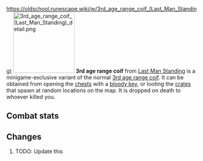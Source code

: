 https://oldschool.runescape.wiki/w/3rd_age_range_coif_(Last_Man_Standing)
{{Infobox Item
|name = 3rd age range coif
|image = [[File:3rd age range coif (Last Man Standing).png]]
|release = [[04 August]] [[2016]]
|update = Last Man Standing Beta and Splashing Restrictions  # TODO: Update this
|members = No
|quest = No
|tradeable = No
|placeholder = No
|equipable = Yes
|stackable = No
|noteable = Yes
|options = Wield, Drop   # TODO: Update this
|examine = Fabulously ancient range protection crafted from white dragonhide.
|value = 20
|alchable = No
|weight = 1.0
|id = 27201
}}
[[File:3rd age range coif (Last Man Standing) detail.png|160px|left]]
'''3rd age range coif''' from [[Last Man Standing]] is a minigame-exclusive variant of the normal [[3rd age range coif]]. It can be obtained from opening the [[Chest (Last Man Standing)|chests]] with a [[bloody key]], or looting the [[Crate (Last Man Standing)|crates]] that spawn at random locations on the map. It is dropped on death to whoever killed you.

==Combat stats==
{{Infobox Bonuses
|astab = 0
|aslash = 0
|acrush = 0
|amagic = -2
|arange = 9
|dstab = 4
|dslash = 7
|dcrush = 10
|dmagic = 5
|drange = 8
|str = 0
|rstr = 0
|mdmg = 0
|prayer = 0
|slot = head
|image = [[File:3rd age range coif equipped male.png|160px]]
|altimage = [[File:3rd age range coif equipped female.png|160px]]
}}



==Changes==
# TODO: Update this
{{Subject changes header}}
{{Subject changes
|date = 4 August 2016
|update = Last Man Standing
|change = The item was made fully available with the release of Last Man Standing.
}}
{{Subject changes footer}}

{{Last Man Standing In-game Items}}